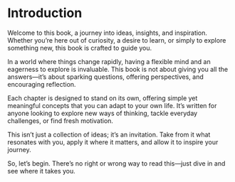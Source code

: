 # Introduction {.unnumbered}

Welcome to this book, a journey into ideas, insights, and inspiration. Whether you're here out of curiosity, a desire to learn, or simply to explore something new, this book is crafted to guide you.

In a world where things change rapidly, having a flexible mind and an eagerness to explore is invaluable. This book is not about giving you all the answers—it’s about sparking questions, offering perspectives, and encouraging reflection.

Each chapter is designed to stand on its own, offering simple yet meaningful concepts that you can adapt to your own life. It’s written for anyone looking to explore new ways of thinking, tackle everyday challenges, or find fresh motivation.

This isn’t just a collection of ideas; it’s an invitation. Take from it what resonates with you, apply it where it matters, and allow it to inspire your journey.

So, let’s begin. There’s no right or wrong way to read this—just dive in and see where it takes you.

